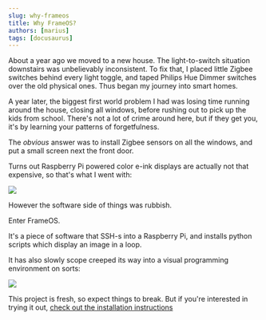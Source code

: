 ```yaml
---
slug: why-frameos
title: Why FrameOS?
authors: [marius]
tags: [docusaurus]
---
```


About a year ago we moved to a new house. The light-to-switch situation downstairs was unbelievably inconsistent. To fix that, I placed little Zigbee switches behind every light toggle, and taped Philips Hue Dimmer switches over the old physical ones. Thus began my journey into smart homes.

A year later, the biggest first world problem I had was losing time running around the house, closing all windows, before rushing out to pick up the kids from school. There's not a lot of crime around here, but if they get you, it's by learning your patterns of forgetfulness.

The _obvious_ answer was to install Zigbee sensors on all the windows, and put a small screen next the front door.

Turns out Raspberry Pi powered color e-ink displays are actually not that expensive, so that's what I went with:

![](./_img/16-wall.jpg)

However the software side of things was rubbish.

Enter FrameOS.

It's a piece of software that SSH-s into a Raspberry Pi, and installs python scripts which display an image in a loop.

It has also slowly scope creeped its way into a visual programming environment on sorts:

![](../docs/_img/diagram-reload.gif)

This project is fresh, so expect things to break. But if you're interested in trying it out, [check out the installation instructions](/guide/backend)